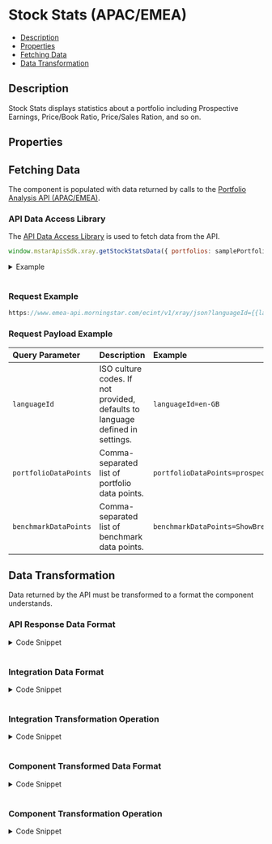 
<Meta title="StockStats" component={StockStats} />

<style> {
  `
    details {
      padding: 10px;
      font-weight: bold;
      color: white;
      background: #3c3c3c;
    }
    summary {
      font-family: "Nunito Sans","San Francisco",BlinkMacSystemFont,"Segoe UI","Helvetica Neue",Helvetica,Arial,sans-serif;
      cursor: pointer;
    }
    .summary-text {
      padding-left: 5px;
      font-size: 15px;
    }
    .v-application--wrap {
        min-height: 100%
    }
  `}
  
</style>

# Stock Stats (APAC/EMEA)

- [Description](#description)
- [Properties](#properties)
- [Fetching Data](#fetching-data)
- [Data Transformation](#data-transformation)

## Description
Stock Stats displays statistics about a portfolio including Prospective Earnings, Price/Book Ratio, Price/Sales Ration, and so on.

<Canvas withSource="open" withToolbar>
  <Story id="components-stock-stats--story-details"></Story>
</Canvas>

## Properties

<ArgsTable of={StockStats} />

## Fetching Data

The component is populated with data returned by calls to the <a href={PORTFOLIO_ANALYSIS_EMEA_URL} target="_blank">Portfolio Analysis API (APAC/EMEA)</a>.
<!--
- [API Data Access Library](#api-data-access-library)
- [Request Example](#request)
- [Request Payload Example](#request-payload)
-->
### API Data Access Library

The <a href={DATA_ACCESS_LIBRARY} target="_blank">API Data Access Library</a> is used to fetch data from the API.


``` javascript dark
window.mstarApisSdk.xray.getStockStatsData({ portfolios: samplePortfolio });
```
<details>
  <summary><span class="summary-text">Example</span></summary>

``` javascript dark
const samplePortfolio = {
    type: 3,
    benchmark: {
        type: 'Standard',
        holdings: [
            {
                identifier: 'EUCA000555',
                identifierType: 'MSID',
                weight: 100,
            },
        ],
    },
    holdings: [
        {
            identifier: 'F0GBR052QA',
            identifierType: 'MSID',
            amount: 5000,
        },
        {
            identifier: 'F000000EY1',
            identifierType: 'MSID',
            amount: 2500,
        },
        {
            identifier: 'F00000OXG7',
            identifierType: 'MSID',
            amount: 2000,
        },
        {
            identifier: 'F00000TWNO',
            identifierType: 'MSID',
            amount: 10000,
        },
    ],
    name: 'UK demo portfolio - amount',
};

window.mstarApisSdk.xray.getStockStatsData({ portfolios: samplePortfolio });
```
</details>
&nbsp;

### Request Example

```javascript dark
https://www.emea-api.morningstar.com/ecint/v1/xray/json?languageId={{languageId}}&portfolioDataPoints={{portfolioDataPoints}}&holdingDataPoints={{holdingDataPoints}}&benchmarkDataPoints={{benchmarkDataPoints}}

```
### Request Payload Example

| Query Parameter | Description|Example |
| :----------- | :--------| :----------- | 
| `languageId` |	ISO culture codes. If not provided, defaults to language defined in settings. |`languageId=en-GB` |
| `portfolioDataPoints` |Comma-separated list of portfolio data points.|`portfolioDataPoints=prospectiveEarningsYield,prospectiveBookValueYield` | 
| `benchmarkDataPoints` | Comma-separated list of benchmark data points.|`benchmarkDataPoints=ShowBreakdown` |


## Data Transformation

Data returned by the API must be transformed to a format the component understands.
<!--
- [API Response Data Format](#api-response-data-format)
- [Integration Data Format](#integration-data-format) 
- [Integration Transformation Operation](#integration-transformation-operation) 
- [Component Transformed Data Format](#component-transformed-data-format) 
- [Component Transformation Operation](#component-transformation-operation)
-->
### API Response Data Format
<details>
  <summary><span class="summary-text">Code Snippet</span></summary>

```json dark
{
    "portfolio": {
        "prospectiveEarningsYield": 19.46527,
        "prospectiveBookValueYield": 3.0437,
        "prospectiveCashFlowYield": 14.67762,
        "prospectiveRevenueYield": 2.60577
    },
    "benchmark": {
        "equityWeighting": 93.68134,
        "equityWeightingLong": 93.80115,
        "marketCapital": 140482.39025,
        "prospectiveEarningsYield": 16.06189,
        "prospectiveBookValueYield": 2.69622,
        "prospectiveCashFlowYield": 10.06219,
        "prospectiveRevenueYield": 1.86583
    }
}
```
</details>
&nbsp;

### Integration Data Format
<details>
  <summary><span class="summary-text">Code Snippet</span></summary>

```json dark
{
    "portfolio": {
        "prospectiveEarningsYield": 19.46527,
        "prospectiveBookValueYield": 3.0437,
        "prospectiveCashFlowYield": 14.67762,
        "prospectiveRevenueYield": 2.60577,
        "PriceBook": 1.37375337,
        "PriceCashFlow": 7.43423703,
        "PriceEarnings": 11.19976804,
        "PriceSales": 1.03639848,
        "DebtCapital": 39.98816017,
        "NetMargin": 14.9181137,
        "ROA": 6.77104036,
        "ROE": 18.82830188
    },
    "benchmark": {
        "equityWeighting": 93.68134,
        "equityWeightingLong": 93.80115,
        "marketCapital": 140482.39025,
        "prospectiveEarningsYield": 16.06189,
        "prospectiveBookValueYield": 2.69622,
        "prospectiveCashFlowYield": 10.06219,
        "prospectiveRevenueYield": 1.86583,
        "PriceBook": 3.51692,
        "PriceCashFlow": 14.63272,
        "PriceEarnings": 18.82176,
        "PriceSales": 2.25043,
        "DebtCapital": 42.25015,
        "NetMargin": 17.71919,
        "ROA": 10.72313,
        "ROE": 29.62747
    }
}
```
</details>
&nbsp;

### Integration Transformation Operation
<details>
  <summary><span class="summary-text">Code Snippet</span></summary>

```javascript dark
function getStockStatsData(xrayData) {
    const portfolioData = get(xrayData, 'equityStatistics', {});
    const benchmarkData = get(xrayData, 'benchmark[0].equityStatistics', {});

    const portfolio = {};
    const benchmark = {};

    Object.keys(portfolioData).forEach((item) => {
        portfolio[item] = portfolioData[item].value;
    });
    Object.keys(benchmarkData).forEach((item) => {
        benchmark[item] = benchmarkData[item].value;
    });

    return {
        portfolio,
        benchmark,
    };
}
```
</details>
&nbsp;

### Component Transformed Data Format
<details>
  <summary><span class="summary-text">Code Snippet</span></summary>

```json dark
[
    {
        "key": "Price/Prospective Earnings",
        "portfolio": 16.59367,
        "benchmark": 15.78044
    },
    {
        "key": "Price/Book Ratio",
        "portfolio": 2.46805,
        "benchmark": 2.81765
    },
    {
        "key": "Price/Sales Ratio",
        "portfolio": 1.95647,
        "benchmark": 1.87912
    },
    {
        "key": "Price/Cash Flow Ratio",
        "portfolio": 12.19094,
        "benchmark": 9.13403
    }
]
```
</details>
&nbsp;

### Component Transformation Operation
<details>
  <summary><span class="summary-text">Code Snippet</span></summary>

```javascript dark
parsedModelData() {
    const { modelData } = this;
    const stockStatisticsData = modelData;
    const keys = Object.keys(this.dataPoints);
    return keys.map((key) => {
        const dataPoint = key;
        return {
            key: this.dataPoints[dataPoint],
            portfolio: this.formatNumber(get(stockStatisticsData.portfolio, `${dataPoint}`, null)),
            benchmark: this.formatNumber(get(stockStatisticsData.benchmark, `${dataPoint}`, null)),
        };
    });
},
```
</details>
&nbsp;
